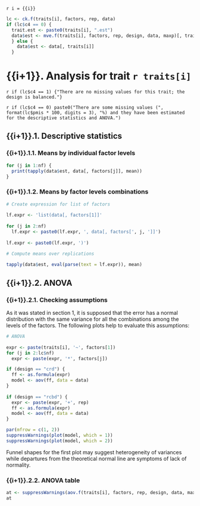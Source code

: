 `r i = {{i}}`

```r
lc <- ck.f(traits[i], factors, rep, data)
if (lc$c4 == 0) {
  trait.est <- paste0(traits[i], ".est")
  data$est <- mve.f(traits[i], factors, rep, design, data, maxp)[, trait.est]
  } else {
    data$est <- data[, traits[i]]
  }
```
    
# {{i+1}}. Analysis for trait `r traits[i]`

`r if (lc$c4 == 1) {"There are no missing values for this trait; the design is balanced."}`

`r if (lc$c4 == 0) paste0("There are some missing values (", format(lc$pmis * 100, digits = 3), "%) and they have been estimated for the descriptive statistics and ANOVA.")`

## {{i+1}}.1. Descriptive statistics

### {{i+1}}.1.1. Means by individual factor levels

```r
for (j in 1:nf) {
  print(tapply(data$est, data[, factors[j]], mean))
}
```

### {{i+1}}.1.2. Means by factor levels combinations

```r
# Create expression for list of factors
  
lf.expr <- 'list(data[, factors[1]]'
  
for (j in 2:nf)
  lf.expr <- paste0(lf.expr, ', data[, factors[', j, ']]')
  
lf.expr <- paste0(lf.expr, ')')

# Compute means over replications

tapply(data$est, eval(parse(text = lf.expr)), mean)
```

## {{i+1}}.2. ANOVA

### {{i+1}}.2.1. Checking assumptions

As it was stated in section 1, it is supposed that the error has a normal distribution with the same variance for all the combinations among the levels of the factors. The following plots help to evaluate this assumptions:

```r
# ANOVA
  
expr <- paste(traits[i], '~', factors[1])
for (j in 2:lc$nf)
  expr <- paste(expr, '*', factors[j])

if (design == "crd") {
  ff <- as.formula(expr)
  model <- aov(ff, data = data)
}
  
if (design == "rcbd") {
  expr <- paste(expr, '+', rep)
  ff <- as.formula(expr)
  model <- aov(ff, data = data)
}

par(mfrow = c(1, 2))
suppressWarnings(plot(model, which = 1))
suppressWarnings(plot(model, which = 2))
```

Funnel shapes for the first plot may suggest heterogeneity of variances while departures from the theoretical normal line are symptoms of lack of normality.

### {{i+1}}.2.2. ANOVA table

```r
at <- suppressWarnings(aov.f(traits[i], factors, rep, design, data, maxp))
at
```
